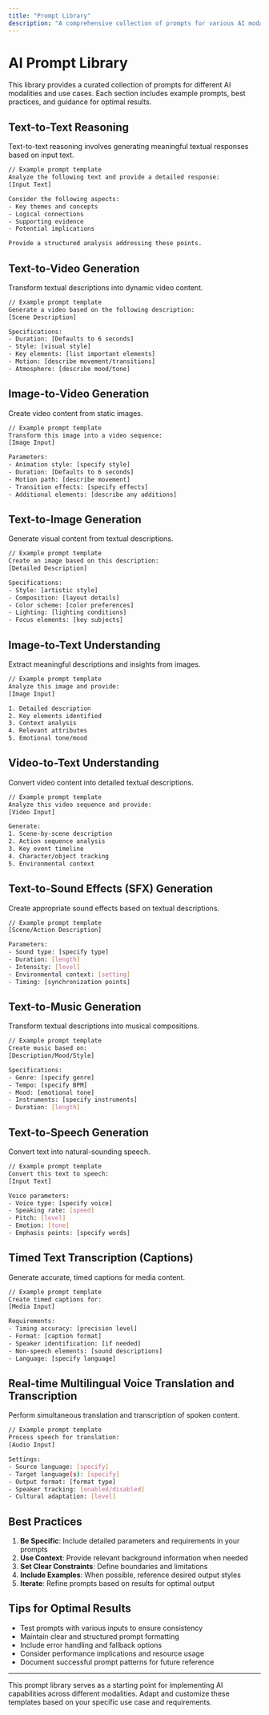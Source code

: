 ```yaml
---
title: "Prompt Library"
description: "A comprehensive collection of prompts for various AI modalities and use cases"
---
```


# AI Prompt Library

This library provides a curated collection of prompts for different AI modalities and use cases. Each section includes example prompts, best practices, and guidance for optimal results.

## Text-to-Text Reasoning

Text-to-text reasoning involves generating meaningful textual responses based on input text.

```bash
// Example prompt template
Analyze the following text and provide a detailed response:
[Input Text]

Consider the following aspects:
- Key themes and concepts
- Logical connections
- Supporting evidence
- Potential implications

Provide a structured analysis addressing these points.
```

## Text-to-Video Generation

Transform textual descriptions into dynamic video content.

```bash
// Example prompt template
Generate a video based on the following description:
[Scene Description]

Specifications:
- Duration: [Defaults to 6 seconds]
- Style: [visual style]
- Key elements: [list important elements]
- Motion: [describe movement/transitions]
- Atmosphere: [describe mood/tone]
```

## Image-to-Video Generation

Create video content from static images.

```bash
// Example prompt template
Transform this image into a video sequence:
[Image Input]

Parameters:
- Animation style: [specify style]
- Duration: [Defaults to 6 seconds]
- Motion path: [describe movement]
- Transition effects: [specify effects]
- Additional elements: [describe any additions]
```

## Text-to-Image Generation

Generate visual content from textual descriptions.

```bash
// Example prompt template
Create an image based on this description:
[Detailed Description]

Specifications:
- Style: [artistic style]
- Composition: [layout details]
- Color scheme: [color preferences]
- Lighting: [lighting conditions]
- Focus elements: [key subjects]
```

## Image-to-Text Understanding

Extract meaningful descriptions and insights from images.

```bash
// Example prompt template
Analyze this image and provide:
[Image Input]

1. Detailed description
2. Key elements identified
3. Context analysis
4. Relevant attributes
5. Emotional tone/mood
```

## Video-to-Text Understanding

Convert video content into detailed textual descriptions.

```bash
// Example prompt template
Analyze this video sequence and provide:
[Video Input]

Generate:
1. Scene-by-scene description
2. Action sequence analysis
3. Key event timeline
4. Character/object tracking
5. Environmental context
```

## Text-to-Sound Effects (SFX) Generation

Create appropriate sound effects based on textual descriptions.

```bash
// Example prompt template
[Scene/Action Description]

Parameters:
- Sound type: [specify type]
- Duration: [length]
- Intensity: [level]
- Environmental context: [setting]
- Timing: [synchronization points]
```

## Text-to-Music Generation

Transform textual descriptions into musical compositions.

```bash
// Example prompt template
Create music based on:
[Description/Mood/Style]

Specifications:
- Genre: [specify genre]
- Tempo: [specify BPM]
- Mood: [emotional tone]
- Instruments: [specify instruments]
- Duration: [length]
```

## Text-to-Speech Generation

Convert text into natural-sounding speech.

```bash
// Example prompt template
Convert this text to speech:
[Input Text]

Voice parameters:
- Voice type: [specify voice]
- Speaking rate: [speed]
- Pitch: [level]
- Emotion: [tone]
- Emphasis points: [specify words]
```

## Timed Text Transcription (Captions)

Generate accurate, timed captions for media content.

```bash
// Example prompt template
Create timed captions for:
[Media Input]

Requirements:
- Timing accuracy: [precision level]
- Format: [caption format]
- Speaker identification: [if needed]
- Non-speech elements: [sound descriptions]
- Language: [specify language]
```

## Real-time Multilingual Voice Translation and Transcription

Perform simultaneous translation and transcription of spoken content.

```bash
// Example prompt template
Process speech for translation:
[Audio Input]

Settings:
- Source language: [specify]
- Target language(s): [specify]
- Output format: [format type]
- Speaker tracking: [enabled/disabled]
- Cultural adaptation: [level]
```

## Best Practices

1. **Be Specific**: Include detailed parameters and requirements in your prompts
2. **Use Context**: Provide relevant background information when needed
3. **Set Clear Constraints**: Define boundaries and limitations
4. **Include Examples**: When possible, reference desired output styles
5. **Iterate**: Refine prompts based on results for optimal output

## Tips for Optimal Results

- Test prompts with various inputs to ensure consistency
- Maintain clear and structured prompt formatting
- Include error handling and fallback options
- Consider performance implications and resource usage
- Document successful prompt patterns for future reference

---

This prompt library serves as a starting point for implementing AI capabilities across different modalities. Adapt and customize these templates based on your specific use case and requirements.